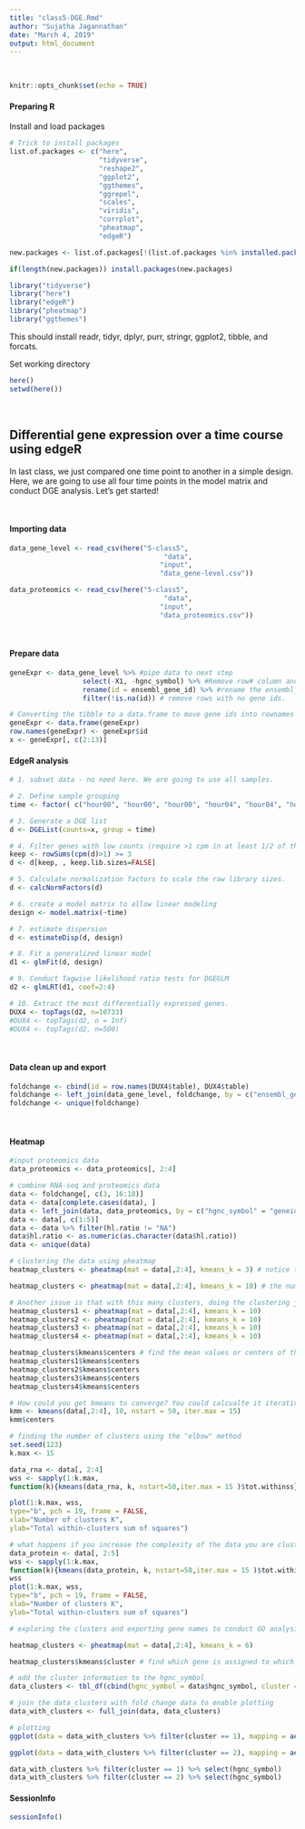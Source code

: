 ```yaml
---
title: "class5-DGE.Rmd"
author: "Sujatha Jagannathan"
date: "March 4, 2019"
output: html_document
---
```


<br/>  

```r
knitr::opts_chunk$set(echo = TRUE)
```

#### Preparing R
Install and load packages  
```r

# Trick to install packages
list.of.packages <- c("here",
                      "tidyverse",
                      "reshape2",
                      "ggplot2",
                      "ggthemes",
                      "ggrepel",
                      "scales",
                      "viridis",
                      "corrplot",
                      "pheatmap", 
                      "edgeR")

new.packages <- list.of.packages[!(list.of.packages %in% installed.packages()[,"Package"])]

if(length(new.packages)) install.packages(new.packages)

library("tidyverse")
library("here")
library("edgeR")
library("pheatmap")
library("ggthemes")

```
This should install readr, tidyr, dplyr, purr, stringr, ggplot2, tibble, and forcats.

Set working directory
```r
here()
setwd(here())
```

<br/>  

## Differential gene expression over a time course using edgeR    

In last class, we just compared one time point to another in a simple design. Here, we are going to use all four time points in the model matrix and conduct DGE analysis. Let's get started! 

<br/>  

#### Importing data
```r
data_gene_level <- read_csv(here("5-class5", 
                                      "data", 
                                     "input",
                                     "data_gene-level.csv"))

data_proteomics <- read_csv(here("5-class5", 
                                      "data", 
                                     "input",
                                     "data_proteomics.csv"))

```

<br/>  

#### Prepare data
```r
geneExpr <- data_gene_level %>% #pipe data to next step
                  select(-X1, -hgnc_symbol) %>% #Remove row# column and gene symbol
                  rename(id = ensembl_gene_id) %>% #rename the ensembl_gene_id to id
                  filter(!is.na(id)) # remove rows with no gene ids. 

# Converting the tibble to a data.frame to move gene ids into rownames and generate the count matrix.  
geneExpr <- data.frame(geneExpr) 
row.names(geneExpr) <- geneExpr$id 
x <- geneExpr[, c(2:13)] 
```

#### EdgeR analysis

```r
# 1. subset data - no need here. We are going to use all samples.   

# 2. Define sample grouping  
time <- factor( c("hour00", "hour00", "hour00", "hour04", "hour04", "hour04", "hour08", "hour08", "hour08", "hour14", "hour14", "hour14"))

# 3. Generate a DGE list  
d <- DGEList(counts=x, group = time)

# 4. Filter genes with low counts (require >1 cpm in at least 1/2 of the samples)  
keep <- rowSums(cpm(d)>1) >= 3 
d <- d[keep, , keep.lib.sizes=FALSE] 

# 5. Calculate normalization factors to scale the raw library sizes.  
d <- calcNormFactors(d)

# 6. create a model matrix to allow linear modeling  
design <- model.matrix(~time)

# 7. estimate dispersion  
d <- estimateDisp(d, design)

# 8. Fit a generalized linear model  
d1 <- glmFit(d, design)

# 9. Conduct Tagwise likelihood ratio tests for DGEGLM  
d2 <- glmLRT(d1, coef=2:4)

# 10. Extract the most differentially expressed genes.
DUX4 <- topTags(d2, n=10733) 
#DUX4 <- topTags(d2, n = Inf)
#DUX4 <- topTags(d2, n=500) 
```

<br/>  

#### Data clean up and export
```r
foldchange <- cbind(id = row.names(DUX4$table), DUX4$table)
foldchange <- left_join(data_gene_level, foldchange, by = c("ensembl_gene_id" = "id"))
foldchange <- unique(foldchange)
```

<br/>  

#### Heatmap
```r

#input proteomics data
data_proteomics <- data_proteomics[, 2:4]

# combine RNA-seq and proteomics data
data <- foldchange[, c(3, 16:18)]
data <- data[complete.cases(data), ]
data <- left_join(data, data_proteomics, by = c("hgnc_symbol" = "geneid"))
data <- data[, c(1:5)]
data <- data %>% filter(hl.ratio != "NA")
data$hl.ratio <- as.numeric(as.character(data$hl.ratio))
data <- unique(data)

# clustering the data using pheatmap
heatmap_clusters <- pheatmap(mat = data[,2:4], kmeans_k = 3) # notice the clusters corresponding to increased or decreased expression over time. This is a way to generate hypotheses to test. 

heatmap_clusters <- pheatmap(mat = data[,2:4], kmeans_k = 10) # the number of clusters we pick determines how much we under or overfit the data to form clusters. 

# Another issue is that with this many clusters, doing the clustering just once does not converge into a single set of centers. 
heatmap_clusters1 <- pheatmap(mat = data[,2:4], kmeans_k = 10)
heatmap_clusters2 <- pheatmap(mat = data[,2:4], kmeans_k = 10)
heatmap_clusters3 <- pheatmap(mat = data[,2:4], kmeans_k = 10)
heatmap_clusters4 <- pheatmap(mat = data[,2:4], kmeans_k = 10)

heatmap_clusters$kmeans$centers # find the mean values or centers of the different clusters
heatmap_clusters1$kmeans$centers
heatmap_clusters2$kmeans$centers
heatmap_clusters3$kmeans$centers
heatmap_clusters4$kmeans$centers

# How could you get kmeans to converge? You could calcualte it iteratively. 
kmm <- kmeans(data[,2:4], 10, nstart = 50, iter.max = 15)
kmm$centers

# finding the number of clusters using the "elbow" method
set.seed(123)
k.max <- 15

data_rna <- data[, 2:4]
wss <- sapply(1:k.max,
function(k){kmeans(data_rna, k, nstart=50,iter.max = 15 )$tot.withinss})

plot(1:k.max, wss,
type="b", pch = 19, frame = FALSE,
xlab="Number of clusters K",
ylab="Total within-clusters sum of squares")

# what happens if you increase the complexity of the data you are clustering? you need more clusters! 
data_protein <- data[, 2:5]
wss <- sapply(1:k.max,
function(k){kmeans(data_protein, k, nstart=50,iter.max = 15 )$tot.withinss})
wss
plot(1:k.max, wss,
type="b", pch = 19, frame = FALSE,
xlab="Number of clusters K",
ylab="Total within-clusters sum of squares")

# exploring the clusters and exporting gene names to conduct GO analysis. 

heatmap_clusters <- pheatmap(mat = data[,2:4], kmeans_k = 6)

heatmap_clusters$kmeans$cluster # find which gene is assigned to which cluster

# add the cluster information to the hgnc_symbol
data_clusters <- tbl_df(cbind(hgnc_symbol = data$hgnc_symbol, cluster = heatmap_clusters$kmeans$cluster))

# join the data_clusters with fold change data to enable plotting
data_with_clusters <- full_join(data, data_clusters)

# plotting
ggplot(data = data_with_clusters %>% filter(cluster == 1), mapping = aes(x = logFC.timehour08, y = logFC.timehour14)) + geom_point()

ggplot(data = data_with_clusters %>% filter(cluster == 2), mapping = aes(x = logFC.timehour08, y = logFC.timehour14)) + geom_point()

data_with_clusters %>% filter(cluster == 1) %>% select(hgnc_symbol)
data_with_clusters %>% filter(cluster == 2) %>% select(hgnc_symbol)

```


#### SessionInfo

```r
sessionInfo()
```
